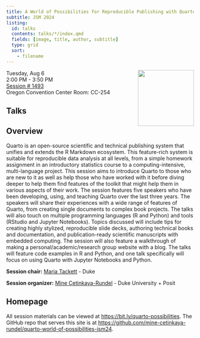 ```yaml
---
title: A World of Possibilities for Reproducible Publishing with Quarto
subtitle: JSM 2024
listing:
  id: talks
  contents: talks/*/index.qmd
  fields: [image, title, author, subtitle]
  type: grid
  sort:
    - filename
---
```


![](jsm-logo.png){style="float: right;" fig-alt="JSM 2023 Logo" width="150"}

Tuesday, Aug 6\
2:00 PM - 3:50 PM\
[Session \# 1493](https://ww3.aievolution.com/JSMAnnual2024/Events/viewEv?ev=1493)\
Oregon Convention Center Room: CC-254

## Talks

::: {#talks}
:::

## Overview

Quarto is an open-source scientific and technical publishing system that unifies and extends the R Markdown ecosystem.
This feature-rich system is suitable for reproducible data analysis at all levels, from a simple homework assignment in an introductory statistics course to a computing-intensive, multi-language project.
This session aims to introduce Quarto to those who are new to it as well as help those who have worked with it before diving deeper to help them find features of the toolkit that might help them in various aspects of their work.
The session features five speakers who have been developing, using, and teaching Quarto over the last three years.
The speakers will share their experiences with a wide range of features of Quarto, from creating single documents to complex book projects.
The talks will also touch on multiple programming languages (R and Python) and tools (RStudio and Jupyter Notebooks).
Topics discussed will include tips for creating highly stylized, reproducible slide decks, authoring technical books and documentation, and publication-ready scientific manuscripts with embedded computing.
The session will also feature a walkthrough of making a personal/academic/research group website with a blog.
The talks will feature code examples in R and Python, and one talk specifically will focus on using Quarto with Jupyter Notebooks and Python.

**Session chair:** [Maria Tackett](https://maria-tackett.netlify.app/) - Duke

**Session organizer:** [Mine Çetinkaya-Rundel](https://mine-cr.com/) - Duke University + Posit

## Homepage

All session materials can be viewed at <https://bit.ly/quarto-possibilities>.
The GitHub repo that serves this site is at <https://github.com/mine-cetinkaya-rundel/quarto-world-of-possibilities-jsm24>.
